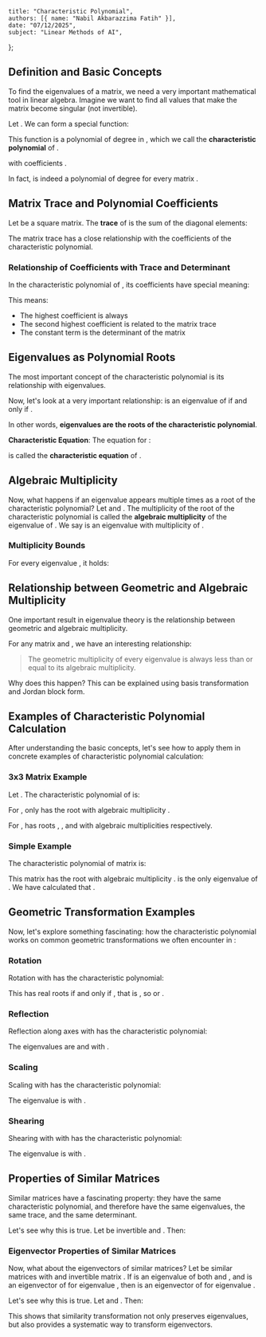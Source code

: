     title: "Characteristic Polynomial",
    authors: [{ name: "Nabil Akbarazzima Fatih" }],
    date: "07/12/2025",
    subject: "Linear Methods of AI",
};

## Definition and Basic Concepts

To find the eigenvalues of a matrix, we need a very important mathematical tool in linear algebra. Imagine we want to find all values <InlineMath math="\lambda" /> that make the matrix <InlineMath math="A - \lambda I" /> become singular (not invertible).

Let <InlineMath math="A \in \mathbb{K}^{n \times n}" />. We can form a special function:

<MathContainer>
<BlockMath math="\chi_A(t) = \det(A - t \cdot I)" />
<BlockMath math="\chi_A(t) = a_n \cdot t^n + a_{n-1} \cdot t^{n-1} + \cdots + a_1 t + a_0" />
</MathContainer>

This function is a polynomial of degree <InlineMath math="n" /> in <InlineMath math="t \in \mathbb{K}" />, which we call the **characteristic polynomial** of <InlineMath math="A" />.

with coefficients <InlineMath math="a_0, \ldots, a_{n-1}, a_n \in \mathbb{K}" />.

In fact, <InlineMath math="\chi_A(t)" /> is indeed a polynomial of degree <InlineMath math="n" /> for every matrix <InlineMath math="A \in \mathbb{K}^{n \times n}" />.

## Matrix Trace and Polynomial Coefficients

Let <InlineMath math="A \in \mathbb{K}^{n \times n}" /> be a square matrix. The **trace** of <InlineMath math="A" /> is the sum of the diagonal elements:

<BlockMath math="\text{trace} A = \sum_{i=1}^n a_{ii}" />

The matrix trace has a close relationship with the coefficients of the characteristic polynomial.

### Relationship of Coefficients with Trace and Determinant

In the characteristic polynomial <InlineMath math="\chi_A(t)" /> of <InlineMath math="A" />, its coefficients have special meaning:

<BlockMath math="a_n = (-1)^n, \quad a_{n-1} = (-1)^{n-1} \cdot \text{trace} A, \quad a_0 = \det A" />

This means:
- The highest coefficient is always <InlineMath math="(-1)^n" />
- The second highest coefficient is related to the matrix trace
- The constant term is the determinant of the matrix

## Eigenvalues as Polynomial Roots

The most important concept of the characteristic polynomial is its relationship with eigenvalues.

Now, let's look at a very important relationship: <InlineMath math="\lambda \in \mathbb{K}" /> is an eigenvalue of <InlineMath math="A" /> if and only if <InlineMath math="\det(A - \lambda \cdot I) = 0" />.

In other words, **eigenvalues are the roots of the characteristic polynomial**.

**Characteristic Equation**: The equation for <InlineMath math="t \in \mathbb{K}" />:

<BlockMath math="\det(A - t \cdot I) = 0" />

is called the **characteristic equation** of <InlineMath math="A" />.

## Algebraic Multiplicity

Now, what happens if an eigenvalue appears multiple times as a root of the characteristic polynomial? Let <InlineMath math="A \in \mathbb{K}^{n \times n}" /> and <InlineMath math="\lambda \in \mathbb{K}" />. The multiplicity of the root <InlineMath math="t = \lambda" /> of the characteristic polynomial <InlineMath math="\chi_A(t)" /> is called the **algebraic multiplicity** <InlineMath math="\mu_A(\lambda)" /> of the eigenvalue <InlineMath math="\lambda" /> of <InlineMath math="A" />. We say <InlineMath math="\lambda" /> is an eigenvalue with multiplicity <InlineMath math="\mu_A(\lambda)" /> of <InlineMath math="A" />.

### Multiplicity Bounds

For every eigenvalue <InlineMath math="\lambda" />, it holds:

<BlockMath math="0 \leq \mu_A(\lambda) \leq n" />

## Relationship between Geometric and Algebraic Multiplicity

One important result in eigenvalue theory is the relationship between geometric and algebraic multiplicity.

For any matrix <InlineMath math="A \in \mathbb{K}^{n \times n}" /> and <InlineMath math="\lambda \in \mathbb{K}" />, we have an interesting relationship:

<BlockMath math="0 \leq \dim \text{Eig}_A(\lambda) \leq \mu_A(\lambda) \leq n" />

> The geometric multiplicity of every eigenvalue is always less than or equal to its algebraic multiplicity.

Why does this happen? This can be explained using basis transformation and Jordan block form.

## Examples of Characteristic Polynomial Calculation

After understanding the basic concepts, let's see how to apply them in concrete examples of characteristic polynomial calculation:

### 3x3 Matrix Example

Let <InlineMath math="A = \begin{pmatrix} 3 & 2 & -1 \\ 1 & 0 & -4 \\ 3 & 0 & 1 \end{pmatrix} \in \mathbb{K}^{3 \times 3}" />. The characteristic polynomial of <InlineMath math="A" /> is:

<MathContainer>
<BlockMath math="\chi_A(t) = \det \begin{pmatrix} 3-t & 2 & -1 \\ 1 & -t & -4 \\ 3 & 0 & 1-t \end{pmatrix}" />
<BlockMath math="= (3-t) \cdot (-t) \cdot (1-t) - 2 \cdot (1 \cdot (1-t) + 3 \cdot 4) + 1 \cdot 3 \cdot t" />
<BlockMath math="= -3t + 3t^2 + t^2 - t^3 - 2 + 2t - 24 - 3t" />
<BlockMath math="= -t^3 + 4t^2 - 4t - 26" />
</MathContainer>

For <InlineMath math="\mathbb{K} = \mathbb{R}" />, <InlineMath math="\chi_A(t)" /> only has the root <InlineMath math="\lambda_1 \approx -1.8003" /> with algebraic multiplicity <InlineMath math="\mu_A(\lambda_1) = 1" />.

For <InlineMath math="\mathbb{K} = \mathbb{C}" />, <InlineMath math="\chi_A(t)" /> has roots <InlineMath math="\lambda_1 \approx -1.8003" />, <InlineMath math="\lambda_2 \approx 2.9001 + 2.4559i" />, and <InlineMath math="\lambda_3 \approx 2.9001 - 2.4559i" /> with algebraic multiplicities <InlineMath math="\mu_A(\lambda_1) = \mu_A(\lambda_2) = \mu_A(\lambda_3) = 1" /> respectively.

### Simple Example

The characteristic polynomial of matrix <InlineMath math="A = \begin{pmatrix} 1 & 2 \\ 0 & 1 \end{pmatrix}" /> is:

<MathContainer>
<BlockMath math="\chi_A(t) = \det(A - t \cdot I) = \det \begin{pmatrix} 1-t & 2 \\ 0 & 1-t \end{pmatrix}" />
<BlockMath math="= (1-t) \cdot (1-t) - 0 \cdot 2 = (1-t)^2" />
<BlockMath math="= t^2 - 2 \cdot t + 1" />
</MathContainer>

This matrix has the root <InlineMath math="\lambda = 1" /> with algebraic multiplicity <InlineMath math="\mu_A(1) = 2" />. <InlineMath math="\lambda = 1" /> is the only eigenvalue of <InlineMath math="A" />. We have calculated that <InlineMath math="\dim \text{Eig}_A(1) = 1" />.

## Geometric Transformation Examples

Now, let's explore something fascinating: how the characteristic polynomial works on common geometric transformations we often encounter in <InlineMath math="\mathbb{R}^2 \to \mathbb{R}^2" />:

### Rotation

Rotation with <InlineMath math="A = \begin{pmatrix} \cos(\alpha) & -\sin(\alpha) \\ \sin(\alpha) & \cos(\alpha) \end{pmatrix}" /> has the characteristic polynomial:

<BlockMath math="\chi_A(t) = (\cos(\alpha) - t)^2 + \sin(\alpha)^2 = t^2 - 2 \cdot \cos(\alpha) \cdot t + 1" />

This has real roots if and only if <InlineMath math="\cos(\alpha)^2 - 1 \geq 0" />, that is <InlineMath math="\cos(\alpha)^2 = 1" />, so <InlineMath math="\alpha = 0" /> or <InlineMath math="\alpha = \pi" />.

### Reflection

Reflection along axes with <InlineMath math="A = \begin{pmatrix} 1 & 0 \\ 0 & -1 \end{pmatrix}" /> has the characteristic polynomial:

<BlockMath math="\chi_A(t) = (1-t) \cdot (-1-t) = t^2 - 1" />

The eigenvalues are <InlineMath math="\lambda_1 = 1" /> and <InlineMath math="\lambda_2 = -1" /> with <InlineMath math="\mu_A(1) = \mu_A(-1) = 1" />.

### Scaling

Scaling with <InlineMath math="A = \begin{pmatrix} s & 0 \\ 0 & s \end{pmatrix}" /> has the characteristic polynomial:

<BlockMath math="\chi_A(t) = (s-t)^2 = t^2 - 2 \cdot s \cdot t + s^2" />

The eigenvalue is <InlineMath math="\lambda = s" /> with <InlineMath math="\mu_A(s) = 2" />.

### Shearing

Shearing with <InlineMath math="A = \begin{pmatrix} 1 & s \\ 0 & 1 \end{pmatrix}" /> with <InlineMath math="s \neq 0" /> has the characteristic polynomial:

<BlockMath math="\chi_A(t) = (1-t)^2 = t^2 - 2 \cdot t + 1" />

The eigenvalue is <InlineMath math="\lambda = 1" /> with <InlineMath math="\mu_A(1) = 2" />.

## Properties of Similar Matrices

Similar matrices have a fascinating property: they have the same characteristic polynomial, and therefore have the same eigenvalues, the same trace, and the same determinant.

Let's see why this is true. Let <InlineMath math="S \in \mathbb{K}^{n \times n}" /> be invertible and <InlineMath math="B = S^{-1} \cdot A \cdot S" />. Then:

<MathContainer>
<BlockMath math="\chi_B(t) = \det(B - t \cdot I) = \det(S^{-1} \cdot A \cdot S - t \cdot S^{-1} \cdot I \cdot S)" />
<BlockMath math="= \det(S^{-1} \cdot (A - t \cdot I) \cdot S)" />
<BlockMath math="= \det S^{-1} \cdot \det(A - t \cdot I) \cdot \det S = \chi_A(t)" />
</MathContainer>

### Eigenvector Properties of Similar Matrices

Now, what about the eigenvectors of similar matrices? Let <InlineMath math="A, B \in \mathbb{K}^{n \times n}" /> be similar matrices with <InlineMath math="B = S^{-1} \cdot A \cdot S" /> and invertible matrix <InlineMath math="S \in \mathbb{K}^{n \times n}" />. If <InlineMath math="\lambda \in \mathbb{K}" /> is an eigenvalue of both <InlineMath math="A" /> and <InlineMath math="B" />, and <InlineMath math="v \in \mathbb{K}^n" /> is an eigenvector of <InlineMath math="A" /> for eigenvalue <InlineMath math="\lambda" />, then <InlineMath math="w = S^{-1} \cdot v" /> is an eigenvector of <InlineMath math="B" /> for eigenvalue <InlineMath math="\lambda" />.

Let's see why this is true. Let <InlineMath math="A \cdot v = \lambda \cdot v" /> and <InlineMath math="w = S^{-1} \cdot v" />. Then:

<MathContainer>
<BlockMath math="B \cdot w = S^{-1} \cdot A \cdot S \cdot S^{-1} \cdot v = S^{-1} \cdot A \cdot v" />
<BlockMath math="= S^{-1} \cdot \lambda \cdot v = \lambda \cdot S^{-1} \cdot v = \lambda \cdot w" />
</MathContainer>

This shows that similarity transformation not only preserves eigenvalues, but also provides a systematic way to transform eigenvectors.